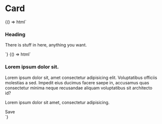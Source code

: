 
<Meta title="Building Blocks|Card" component='t-card' />

# Card

<Preview>
  <Story name="Base">
    {() => html`
      <t-card>
        <h3 slot="t-card-head">Heading</h3>
        <div>
          <p>There is stuff in here, anything you want.</p>
        </div>
      </t-card>
    `}
  </Story>
</Preview>

<Preview>
  <Story name="Example">
    {() => html`
      <t-card>
        <h3 slot="t-card-head">Lorem ipsum dolor sit.</h3>
        <div>
          <p>Lorem ipsum dolor sit, amet consectetur adipisicing elit. Voluptatibus officiis molestias a sed. Impedit eius ducimus facere saepe in, accusamus quas consectetur minima neque recusandae aliquam voluptatibus sit architecto id?</p>
          <p>Lorem ipsum dolor sit amet, consectetur adipisicing.</p>
          <t-button-group>
            <t-button>
              Save
            </t-button>
            <t-button iconOnly="true" theme="secondary">
              <t-icon glyph="delete"></t-icon>
            </t-button>
          </t-button-group>
        </div>
      </t-card>
    `}
  </Story>
</Preview>
